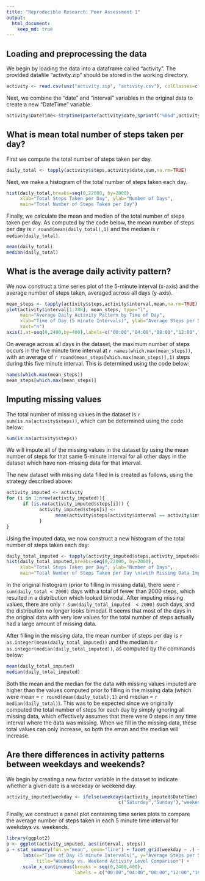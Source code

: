 ```yaml
---
title: "Reproducible Research: Peer Assessment 1"
output: 
  html_document:
    keep_md: true
---
```



## Loading and preprocessing the data

We begin by loading the data into a dataframe called "activity".  The provided datafile
"activity.zip" should be stored in the working directory.

```r
activity <- read.csv(unz("activity.zip", "activity.csv"), colClasses=c("integer","Date","integer"))
```

Next, we combine the "date" and "interval" variables in the original data to create a new
"DateTime" variable.

```r
activity$DateTime<-strptime(paste(activity$date,sprintf("%06d",activity$interval)),"%Y-%m-%d %H%M%S")
```

## What is mean total number of steps taken per day?

First we compute the total number of steps taken per day.

```r
daily_total <- tapply(activity$steps,activity$date,sum,na.rm=TRUE)
```

Next, we make a histogram of the total number of steps taken each day.

```r
hist(daily_total,breaks=seq(0,22000, by=2000),
     xlab="Total Steps Taken per Day", ylab="Number of Days",
     main="Total Number of Steps Taken per Day")
```

Finally, we calculate the mean and median of the total number of steps taken per day.  As computed
by the code below, the mean number of steps per day is `r round(mean(daily_total),1)` and the median
is `r median(daily_total)`.

```r
mean(daily_total)
median(daily_total)
```

## What is the average daily activity pattern?

We now construct a time series plot of the 5-minute interval (x-axis) and the average number of 
steps taken, averaged across all days (y-axis).

```r
mean_steps <- tapply(activity$steps,activity$interval,mean,na.rm=TRUE)
plot(activity$interval[1:288], mean_steps, type="l",
     main="Average Daily Activity Pattern by Time of Day", 
     xlab="Time of Day (5 minute Intervals)", ylab="Average Steps per 5 Minute Interval",
     xaxt="n")
axis(1,at=seq(0,2400,by=400),labels=c("00:00","04:00","08:00","12:00","16:00","20:00","24:00"))
```

On average across all days in the dataset, the maximum number of steps occurs in the five minute 
time interval at `r names(which.max(mean_steps))`, with an average of 
`r round(mean_steps[which.max(mean_steps)],1)` steps during this five minute interval.
This is determined using the code below:

```r
names(which.max(mean_steps))
mean_steps[which.max(mean_steps)]
```

## Imputing missing values

The total number of missing values in the dataset is `r sum(is.na(activity$steps))`, which can be 
determined using the code below:

```r
sum(is.na(activity$steps))
```

We will impute all of the missing values in the dataset by using the mean number of steps for 
that same 5-minute interval for all other days in the dataset which have non-missing data for that 
interval. 

The new dataset with missing data filled in is created as follows, using the strategy described 
above:

```r
activity_imputed <- activity
for (i in 1:nrow(activity_imputed)){
      if (is.na(activity_imputed$steps[i])) {
            activity_imputed$steps[i] <- 
                  mean(activity$steps[activity$interval == activity$interval[i]], na.rm=TRUE)
            }
}
```

Using the imputed data, we now construct a new histogram of the total number of steps taken each day:

```r
daily_total_imputed <- tapply(activity_imputed$steps,activity_imputed$date,sum,na.rm=TRUE)
hist(daily_total_imputed,breaks=seq(0,22000, by=2000),
     xlab="Total Steps Taken per Day", ylab="Number of Days",
     main="Total Number of Steps Taken per Day \n(with Missing Data Imputed)")
```

In the original histogram (prior to filling in missing data), there were 
`r sum(daily_total < 2000)` days with a total of fewer than 2000 steps, which resulted in a 
distribution which looked bimodal.  After imputing missing values, there are only 
`r sum(daily_total_imputed  < 2000)` such days, and the distribution no longer looks bimodal.
It seems that most of the days in the original data with very low values for the total number of 
steps actually had a large amount of missing data.

After filling in the missing data, the mean number of steps per day is 
`r as.integer(mean(daily_total_imputed))` and the median is 
`r as.integer(median(daily_total_imputed))`, 
as computed by the commands below:

```r
mean(daily_total_imputed)
median(daily_total_imputed)
```

Both the mean and the median for the data with missing values imputed are higher than the values 
computed prior to filling in the missing data (which were mean = `r round(mean(daily_total),1)` and 
median = `r median(daily_total)`).  This was to be expected since we originally computed the total 
number of steps for each day by simply ignoring all missing data, which effectively assumes that 
there were 0 steps in any time interval where the data was missing.  When we fill in the missing 
data, these total values can only increase, so both the eman and the median will increase.

## Are there differences in activity patterns between weekdays and weekends?

We begin by creating a new factor variable in the dataset to indicate whether a given date is a 
weekday or weekend day.

```r
activity_imputed$weekday <- ifelse(weekdays(activity_imputed$DateTime) %in% 
                                         c("Saturday","Sunday"),"weekend","weekday")
```

Finally, we construct a panel plot containing time series plots to compare the average number of steps taken in each 5 minute time interval for weekdays vs. weekends.

```r
library(ggplot2)
p <- ggplot(activity_imputed, aes(interval, steps))
p + stat_summary(fun.y="mean", geom="line") + facet_grid(weekday ~ .) +
      labs(x="Time of Day (5 minute Intervals)", y="Average Steps per 5 Minute Interval",
           title="Weekday vs. Weekend Activity Level Comparison") +
      scale_x_continuous(breaks = seq(0,2400,400),
                         labels = c("00:00","04:00","08:00","12:00","16:00","20:00","24:00"))
```